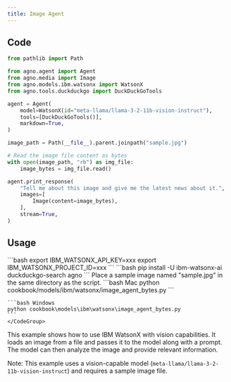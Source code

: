 ```yaml
---
title: Image Agent
---
```


## Code

```python cookbook/models/ibm/watsonx/image_agent_bytes.py
from pathlib import Path

from agno.agent import Agent
from agno.media import Image
from agno.models.ibm.watsonx import WatsonX
from agno.tools.duckduckgo import DuckDuckGoTools

agent = Agent(
    model=WatsonX(id="meta-llama/llama-3-2-11b-vision-instruct"),
    tools=[DuckDuckGoTools()],
    markdown=True,
)

image_path = Path(__file__).parent.joinpath("sample.jpg")

# Read the image file content as bytes
with open(image_path, "rb") as img_file:
    image_bytes = img_file.read()

agent.print_response(
    "Tell me about this image and give me the latest news about it.",
    images=[
        Image(content=image_bytes),
    ],
    stream=True,
)
```

## Usage

<Steps>
  <Snippet file="create-venv-step.mdx" />

  <Step title="Set your API key">
    ```bash
    export IBM_WATSONX_API_KEY=xxx
    export IBM_WATSONX_PROJECT_ID=xxx
    ```
  </Step>

  <Step title="Install libraries">
    ```bash
    pip install -U ibm-watsonx-ai duckduckgo-search agno
    ```
  </Step>

  <Step title="Add sample image">
    Place a sample image named "sample.jpg" in the same directory as the script.
  </Step>

  <Step title="Run Agent">
    <CodeGroup>
    ```bash Mac
    python cookbook/models/ibm/watsonx/image_agent_bytes.py
    ```

    ```bash Windows
    python cookbook\models\ibm\watsonx\image_agent_bytes.py
    ```
    </CodeGroup>
  </Step>
</Steps>

This example shows how to use IBM WatsonX with vision capabilities. It loads an image from a file and passes it to the model along with a prompt. The model can then analyze the image and provide relevant information.

Note: This example uses a vision-capable model (`meta-llama/llama-3-2-11b-vision-instruct`) and requires a sample image file. 